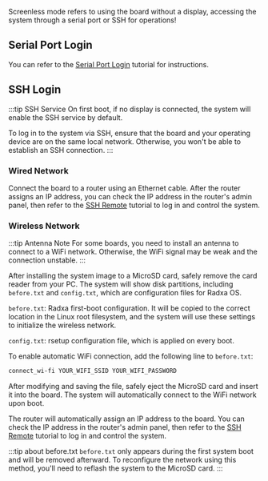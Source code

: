 Screenless mode refers to using the board without a display, accessing the system through a serial port or SSH for operations!

## Serial Port Login

You can refer to the [Serial Port Login](./uart_login) tutorial for instructions.

## SSH Login

:::tip SSH Service
On first boot, if no display is connected, the system will enable the SSH service by default.

To log in to the system via SSH, ensure that the board and your operating device are on the same local network. Otherwise, you won't be able to establish an SSH connection.
:::

### Wired Network

Connect the board to a router using an Ethernet cable. After the router assigns an IP address, you can check the IP address in the router's admin panel, then refer to the [SSH Remote](./ssh_remote) tutorial to log in and control the system.

### Wireless Network

:::tip Antenna Note
For some boards, you need to install an antenna to connect to a WiFi network. Otherwise, the WiFi signal may be weak and the connection unstable.
:::

After installing the system image to a MicroSD card, safely remove the card reader from your PC. The system will show disk partitions, including `before.txt` and `config.txt`, which are configuration files for Radxa OS.

`before.txt`: Radxa first-boot configuration. It will be copied to the correct location in the Linux root filesystem, and the system will use these settings to initialize the wireless network.

`config.txt`: rsetup configuration file, which is applied on every boot.

To enable automatic WiFi connection, add the following line to `before.txt`:

```bash
connect_wi-fi YOUR_WIFI_SSID YOUR_WIFI_PASSWORD
```

After modifying and saving the file, safely eject the MicroSD card and insert it into the board. The system will automatically connect to the WiFi network upon boot.

The router will automatically assign an IP address to the board. You can check the IP address in the router's admin panel, then refer to the [SSH Remote](./ssh_remote) tutorial to log in and control the system.

:::tip about before.txt
`before.txt` only appears during the first system boot and will be removed afterward. To reconfigure the network using this method, you'll need to reflash the system to the MicroSD card.
:::

